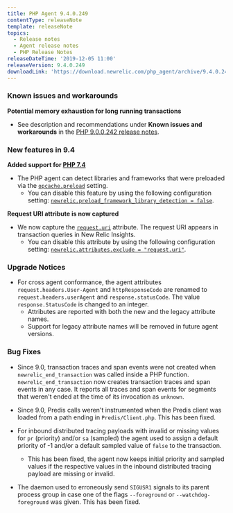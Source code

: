 ```yaml
---
title: PHP Agent 9.4.0.249
contentType: releaseNote
template: releaseNote
topics:
  - Release notes
  - Agent release notes
  - PHP Release Notes
releaseDateTime: '2019-12-05 11:00'
releaseVersion: 9.4.0.249
downloadLink: 'https://download.newrelic.com/php_agent/archive/9.4.0.249'
---
```


### Known issues and workarounds

**Potential memory exhaustion for long running transactions**

* See description and recommendations under **Known issues and workarounds** in the [PHP 9.0.0.242 release notes](https://docs.newrelic.com/docs/release-notes/agent-release-notes/php-release-notes/php-agent-900242).

### New features in 9.4

**Added support for [PHP 7.4](https://www.php.net/ChangeLog-7.php#7.4.0)**

* The PHP agent can detect libraries and frameworks that were preloaded via the [`opcache.preload`](https://www.php.net/manual/en/opcache.configuration.php#ini.opcache.preload) setting.
  * You can disable this feature by using the following configuration setting: [`newrelic.preload_framework_library_detection = false`](https://docs.newrelic.com/docs/agents/php-agent/configuration/php-agent-configuration#inivar-rare-settings).

**Request URI attribute is now captured**

* We now capture the [`request.uri`](https://docs.newrelic.com/docs/agents/php-agent/attributes/php-agent-attributes#attributes) attribute. The request URI appears in transaction queries in New Relic Insights.
  * You can disable this attribute by using the following configuration setting: [`newrelic.attributes.exclude = "request.uri"`](https://docs.newrelic.com/docs/agents/php-agent/configuration/php-agent-configuration#inivar-attribute-settings).

### Upgrade Notices

* For cross agent conformance, the agent attributes `request.headers.User-Agent` and `httpResponseCode` are renamed to `request.headers.userAgent` and `response.statusCode`. The value `response.StatusCode` is changed to an integer.
  * Attributes are reported with both the new and the legacy attribute names.
  * Support for legacy attribute names will be removed in future agent versions.

### Bug Fixes

* Since 9.0, transaction traces and span events were not created when `newrelic_end_transaction` was called inside a PHP function. `newrelic_end_transaction` now creates transaction traces and span events in any case. It reports all traces and span events for segments that weren't ended at the time of its invocation as `unknown`.
* Since 9.0, Predis calls weren't instrumented when the Predis client was loaded from a path ending in `Predis/Client.php`. This has been fixed.
* For inbound distributed tracing payloads with invalid or missing values for `pr` (priority) and/or `sa` (sampled) the agent used to assign a default priority of -1 and/or a default sampled value of `false` to the transaction.

  * This has been fixed, the agent now keeps initial priority and sampled values if the respective values in the inbound distributed tracing payload are missing or invalid.
* The daemon used to erroneously send `SIGUSR1` signals to its parent process group in case one of the flags `--foreground` or `--watchdog-foreground` was given. This has been fixed.
